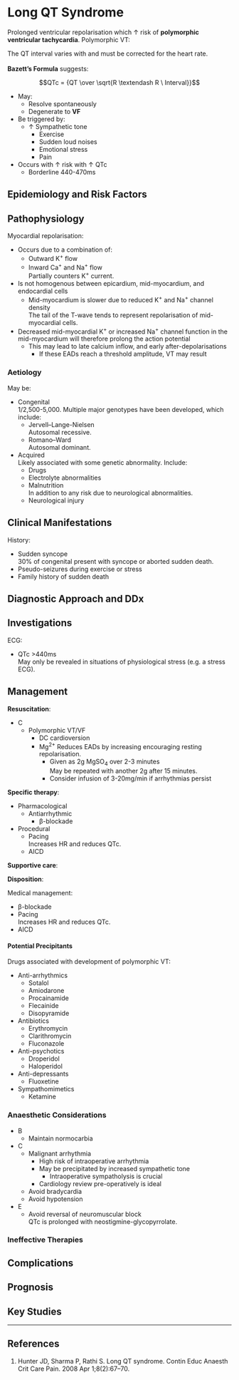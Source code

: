 # Long QT Syndrome


Prolonged ventricular repolarisation which ↑ risk of **polymorphic ventricular tachycardia**. Polymorphic VT:

:::column-margin
The QT interval varies with and must be corrected for the heart rate.\
\
**Bazett's Formula** suggests:

$$QTc = {QT \over \sqrt{R \textendash R \ Interval}}$$
:::

* May:
	* Resolve spontaneously
	* Degenerate to **VF**
* Be triggered by:
	* ↑ Sympathetic tone
		* Exercise
		* Sudden loud noises
		* Emotional stress
		* Pain
* Occurs with ↑ risk with ↑ QTc\
	* Borderline 440-470ms

## Epidemiology and Risk Factors

## Pathophysiology

Myocardial repolarisation:

* Occurs due to a combination of:
	* Outward K^+^ flow
	* Inward Ca^+^ and Na^+^ flow  
	Partially counters K^+^ current.
* Is not homogenous between epicardium, mid-myocardium, and endocardial cells
	* Mid-myocardium is slower due to reduced K^+^ and Na^+^ channel density  
	The tail of the T-wave tends to represent repolarisation of mid-myocardial cells.
* Decreased mid-myocardial K^+^ or increased Na^+^ channel function in the mid-myocardium will therefore prolong the action potential
	* This may lead to late calcium inflow, and early after-depolarisations
		* If these EADs reach a threshold amplitude, VT may result

### Aetiology

May be:

* Congenital  
1/2,500-5,000. Multiple major genotypes have been developed, which include:
	* Jervell–Lange-Nielsen  
	Autosomal recessive.
	* Romano–Ward  
	Autosomal dominant.
* Acquired  
Likely associated with some genetic abnormality. Include:
	* Drugs
	* Electrolyte abnormalities
	* Malnutrition  
	In addition to any risk due to neurological abnormalities.
	* Neurological injury

## Clinical Manifestations

History:

* Sudden syncope\
30% of congenital present with syncope or aborted sudden death.
* Pseudo-seizures during exercise or stress
* Family history of sudden death

## Diagnostic Approach and DDx

## Investigations

ECG:

* QTc >440ms  
May only be revealed in situations of physiological stress (e.g. a stress ECG).

## Management


**Resuscitation**:\

* C
	* Polymorphic VT/VF
		* DC cardioversion
		* Mg^2+^
		Reduces EADs by increasing encouraging resting repolarisation.
			* Given as 2g MgSO~4~ over 2-3 minutes  
			May be repeated with another 2g after 15 minutes.
			* Consider infusion of 3-20mg/min if arrhythmias persist

**Specific therapy**:

* Pharmacological
	* Antiarrhythmic
		* β-blockade
* Procedural
	* Pacing  
	Increases HR and reduces QTc.
	* AICD

**Supportive care**:

**Disposition**:


Medical management:

* β-blockade
* Pacing  
Increases HR and reduces QTc.
* AICD

#### Potential Precipitants

Drugs associated with development of polymorphic VT:

* Anti-arrhythmics
	* Sotalol
	* Amiodarone
	* Procainamide
	* Flecainide
	* Disopyramide
* Antibiotics
	* Erythromycin
	* Clarithromycin
	* Fluconazole
* Anti-psychotics
	* Droperidol
	* Haloperidol
* Anti-depressants
	* Fluoxetine
* Sympathomimetics
	* Ketamine

### Anaesthetic Considerations

* B
	* Maintain normocarbia
* C
	* Malignant arrhythmia
		* High risk of intraoperative arrhythmia
		* May be precipitated by increased sympathetic tone
			* Intraoperative sympatholysis is crucial
		* Cardiology review pre-operatively is ideal
	* Avoid bradycardia
	* Avoid hypotension
* E
	* Avoid reversal of neuromuscular block  
	QTc is prolonged with neostigmine-glycopyrrolate.

### Ineffective Therapies

## Complications

## Prognosis

## Key Studies


---

## References

1. Hunter JD, Sharma P, Rathi S. Long QT syndrome. Contin Educ Anaesth Crit Care Pain. 2008 Apr 1;8(2):67–70. 
